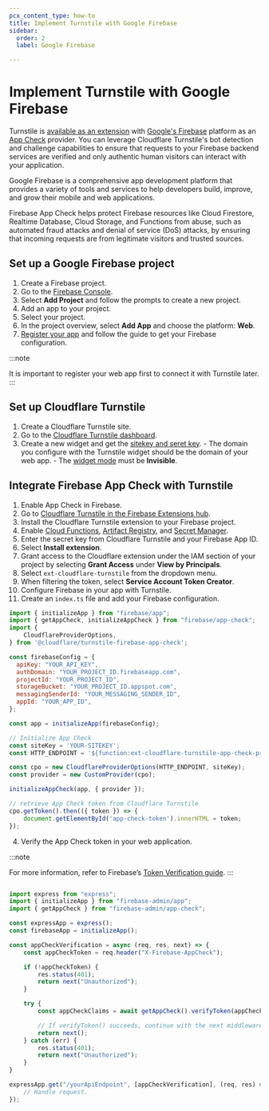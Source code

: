```yaml
---
pcx_content_type: how-to
title: Implement Turnstile with Google Firebase
sidebar:
  order: 2
  label: Google Firebase

---
```


# Implement Turnstile with Google Firebase

Turnstile is [available as an extension](https://extensions.dev/extensions/cloudflare/cloudflare-turnstile-app-check-provider) with [Google's Firebase](https://firebase.google.com/) platform as an [App Check](https://firebase.google.com/docs/app-check) provider. You can leverage Cloudflare Turnstile's bot detection and challenge capabilities to ensure that requests to your Firebase backend services are verified and only authentic human visitors can interact with your application.

Google Firebase is a comprehensive app development platform that provides a variety of tools and services to help developers build, improve, and grow their mobile and web applications.

Firebase App Check helps protect Firebase resources like Cloud Firestore, Realtime Database, Cloud Storage, and Functions from abuse, such as automated fraud attacks and denial of service (DoS) attacks, by ensuring that incoming requests are from legitimate visitors and trusted sources. 

## Set up a Google Firebase project

1. Create a Firebase project.
  1. Go to the [Firebase Console](https://console.firebase.google.com/).
  2. Select **Add Project** and follow the prompts to create a new project.
2. Add an app to your project.
  1. Select your project.
  2. In the project overview, select **Add App** and choose the platform: **Web**.
  3. [Register your app](https://firebase.google.com/docs/web/setup?hl=en&authuser=0#register-app) and follow the guide to get your Firebase configuration. 
  
:::note

It is important to register your web app first to connect it with Turnstile later.
:::

## Set up Cloudflare Turnstile

1. Create a Cloudflare Turnstile site.
  1. Go to the [Cloudflare Turnstile dashboard](https://dash.cloudflare.com/?to=/:account/turnstile). 
  2. Create a new widget and get the [sitekey and seret key](/turnstile/get-started/#get-a-sitekey-and-secret-key). 
    - The domain you configure with the Turnstile widget should be the domain of your web app.
    - The [widget mode](/turnstile/concepts/widget/) must be **Invisible**.

## Integrate Firebase App Check with Turnstile

1. Enable App Check in Firebase.
  1. Go to [Cloudflare Turnstile in the Firebase Extensions hub](https://extensions.dev/extensions/cloudflare/cloudflare-turnstile-app-check-provider).
  2. Install the Cloudflare Turnstile extension to your Firebase project.
  3. Enable [Cloud Functions](https://cloud.google.com/functions?hl=en), [Artifact Registry](https://cloud.google.com/artifact-registry), and [Secret Manager](https://cloud.google.com/security/products/secret-manager?hl=en).
  4. Enter the secret key from Cloudflare Turnstile and your Firebase App ID.
  5. Select **Install extension**. 
2. Grant access to the Cloudflare extension under the IAM section of your project by selecting **Grant Access** under **View by Principals**.
  1. Select `ext-cloudflare-turnstile` from the dropdown menu.
  2. When filtering the token, select **Service Account Token Creator**.
3. Configure Firebase in your app with Turnstile.
  1. Create an `index.ts` file and add your Firebase configuration.

  ```js
  import { initializeApp } from "firebase/app";
  import { getAppCheck, initializeAppCheck } from "firebase/app-check";
  import {
      CloudflareProviderOptions,
  } from '@cloudflare/turnstile-firebase-app-check';

  const firebaseConfig = {
    apiKey: "YOUR_API_KEY",
    authDomain: "YOUR_PROJECT_ID.firebaseapp.com",
    projectId: "YOUR_PROJECT_ID",
    storageBucket: "YOUR_PROJECT_ID.appspot.com",
    messagingSenderId: "YOUR_MESSAGING_SENDER_ID",
    appId: "YOUR_APP_ID",
  };

  const app = initializeApp(firebaseConfig);

  // Initialize App Check
  const siteKey = 'YOUR-SITEKEY';
  const HTTP_ENDPOINT = '${function:ext-cloudflare-turnstile-app-check-provider-tokenExchange.url}';

  const cpo = new CloudflareProviderOptions(HTTP_ENDPOINT, siteKey);
  const provider = new CustomProvider(cpo);

  initializeAppCheck(app, { provider });

  // retrieve App Check token from Cloudflare Turnstile
  cpo.getToken().then(({ token }) => {
      document.getElementById('app-check-token').innerHTML = token;
  });
  ```
4. Verify the App Check token in your web application. 

:::note

For more information, refer to Firebase’s [Token Verification guide](https://firebase.google.com/docs/app-check/custom-resource-backend?hl=en#verification). 
:::

  ```js

  import express from "express";
  import { initializeApp } from "firebase-admin/app";
  import { getAppCheck } from "firebase-admin/app-check";

  const expressApp = express();
  const firebaseApp = initializeApp();

  const appCheckVerification = async (req, res, next) => {
      const appCheckToken = req.header("X-Firebase-AppCheck");

      if (!appCheckToken) {
          res.status(401);
          return next("Unauthorized");
      }

      try {
          const appCheckClaims = await getAppCheck().verifyToken(appCheckToken);

          // If verifyToken() succeeds, continue with the next middleware function in the stack.
          return next();
      } catch (err) {
          res.status(401);
          return next("Unauthorized");
      }
  }

  expressApp.get("/yourApiEndpoint", [appCheckVerification], (req, res) => {
      // Handle request.
  });
  ```